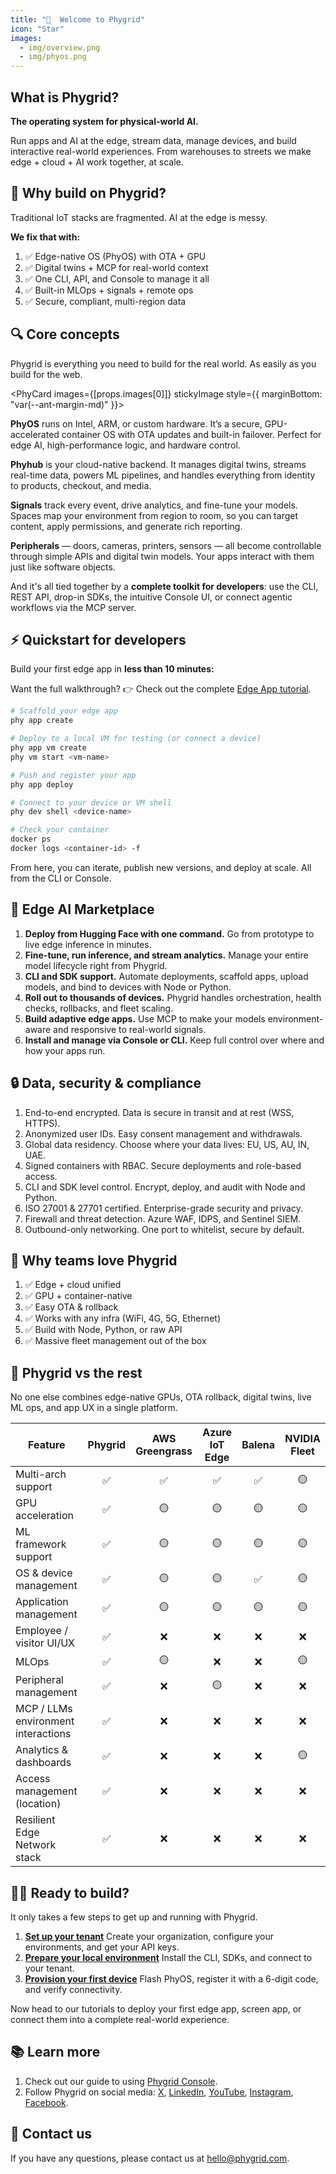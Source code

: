 ```yaml
---
title: "🚀  Welcome to Phygrid"
icon: "Star"
images:
  - img/overview.png
  - img/phyos.png
---
```


## What is Phygrid?

**The operating system for physical-world AI.**

Run apps and AI at the edge, stream data, manage devices, and build interactive real-world experiences. From warehouses to streets we make edge + cloud + AI work together, at scale.

<GatsbyImage
  image={props.images[1]?.childImageSharp?.gatsbyImageData}
  alt="PhyOS"
/>

## 🧱 Why build on Phygrid?

Traditional IoT stacks are fragmented. AI at the edge is messy.

**We fix that with:**

1. ✅ Edge-native OS (PhyOS) with OTA + GPU
2. ✅ Digital twins + MCP for real-world context
3. ✅ One CLI, API, and Console to manage it all
4. ✅ Built-in MLOps + signals + remote ops
5. ✅ Secure, compliant, multi-region data

## 🔍 Core concepts

Phygrid is everything you need to build for the real world. As easily as you build for the web.

<PhyCard images={[props.images[0]]} stickyImage style={{ marginBottom: "var(--ant-margin-md)" }}>

**PhyOS** runs on Intel, ARM, or custom hardware. It’s a secure, GPU-accelerated container OS with OTA updates and built-in failover. Perfect for edge AI, high-performance logic, and hardware control.

**Phyhub** is your cloud-native backend. It manages digital twins, streams real-time data, powers ML pipelines, and handles everything from identity to products, checkout, and media.

**Signals** track every event, drive analytics, and fine-tune your models. Spaces map your environment from region to room, so you can target content, apply permissions, and generate rich reporting.

**Peripherals** — doors, cameras, printers, sensors — all become controllable through simple APIs and digital twin models. Your apps interact with them just like software objects.

And it's all tied together by a **complete toolkit for developers**: use the CLI, REST API, drop-in SDKs, the intuitive Console UI, or connect agentic workflows via the MCP server.

</PhyCard>

## ⚡️ Quickstart for developers

Build your first edge app in **less than 10 minutes:**

Want the full walkthrough? 👉 Check out the complete [Edge App tutorial](../tutorials/build-your-first-edge-app).

```bash
# Scaffold your edge app
phy app create

# Deploy to a local VM for testing (or connect a device)
phy app vm create
phy vm start <vm-name>

# Push and register your app
phy app deploy

# Connect to your device or VM shell
phy dev shell <device-name>

# Check your container
docker ps
docker logs <container-id> -f

```

From here, you can iterate, publish new versions, and deploy at scale. All from the CLI or Console.

## 🧠 Edge AI Marketplace

1. **Deploy from Hugging Face with one command.** Go from prototype to live edge inference in minutes.
2. **Fine-tune, run inference, and stream analytics.** Manage your entire model lifecycle right from Phygrid.
3. **CLI and SDK support.** Automate deployments, scaffold apps, upload models, and bind to devices with Node or Python.
4. **Roll out to thousands of devices.** Phygrid handles orchestration, health checks, rollbacks, and fleet scaling.
5. **Build adaptive edge apps.** Use MCP to make your models environment-aware and responsive to real-world signals.
6. **Install and manage via Console or CLI.** Keep full control over where and how your apps run.

## 🔒 Data, security & compliance

1. End-to-end encrypted. Data is secure in transit and at rest (WSS, HTTPS).
2. Anonymized user IDs. Easy consent management and withdrawals.
3. Global data residency. Choose where your data lives: EU, US, AU, IN, UAE.
4. Signed containers with RBAC. Secure deployments and role-based access.
5. CLI and SDK level control. Encrypt, deploy, and audit with Node and Python.
6. ISO 27001 & 27701 certified. Enterprise-grade security and privacy.
7. Firewall and threat detection. Azure WAF, IDPS, and Sentinel SIEM.
8. Outbound-only networking. One port to whitelist, secure by default.

## 🚀 Why teams love Phygrid

1. ✅ Edge + cloud unified
2. ✅ GPU + container-native
3. ✅ Easy OTA & rollback
4. ✅ Works with any infra (WiFi, 4G, 5G, Ethernet)
5. ✅ Build with Node, Python, or raw API
6. ✅ Massive fleet management out of the box

## 🥇 Phygrid vs the rest

No one else combines edge-native GPUs, OTA rollback, digital twins, live ML ops, and app UX in a single platform.

<table>
  <thead>
    <tr>
      <th>Feature</th>
      <th align="center">Phygrid</th>
      <th align="center">AWS Greengrass</th>
      <th align="center">Azure IoT Edge</th>
      <th align="center">Balena</th>
      <th align="center">NVIDIA Fleet</th>
    </tr>
  </thead>
  <tbody>
    <tr>
      <td>Multi-arch support</td>
      <td align="center">✅</td>
      <td align="center">✅</td>
      <td align="center">✅</td>
      <td align="center">✅</td>
      <td align="center">🟡</td>
    </tr>
    <tr>
      <td>GPU acceleration</td>
      <td align="center">✅</td>
      <td align="center">🟡</td>
      <td align="center">🟡</td>
      <td align="center">🟡</td>
      <td align="center">🟡</td>
    </tr>
    <tr>
      <td>ML framework support</td>
      <td align="center">✅</td>
      <td align="center">🟡</td>
      <td align="center">🟡</td>
      <td align="center">🟡</td>
      <td align="center">🟡</td>
    </tr>
    <tr>
      <td>OS &amp; device management</td>
      <td align="center">✅</td>
      <td align="center">🟡</td>
      <td align="center">🟡</td>
      <td align="center">✅</td>
      <td align="center">🟡</td>
    </tr>
    <tr>
      <td>Application management</td>
      <td align="center">✅</td>
      <td align="center">🟡</td>
      <td align="center">🟡</td>
      <td align="center">🟡</td>
      <td align="center">🟡</td>
    </tr>
    <tr>
      <td>Employee / visitor UI/UX</td>
      <td align="center">✅</td>
      <td align="center">❌</td>
      <td align="center">❌</td>
      <td align="center">❌</td>
      <td align="center">❌</td>
    </tr>
    <tr>
      <td>MLOps</td>
      <td align="center">✅</td>
      <td align="center">🟡</td>
      <td align="center">❌</td>
      <td align="center">❌</td>
      <td align="center">🟡</td>
    </tr>
    <tr>
      <td>Peripheral management</td>
      <td align="center">✅</td>
      <td align="center">❌</td>
      <td align="center">🟡</td>
      <td align="center">❌</td>
      <td align="center">❌</td>
    </tr>
    <tr>
      <td>MCP / LLMs environment interactions</td>
      <td align="center">✅</td>
      <td align="center">❌</td>
      <td align="center">❌</td>
      <td align="center">❌</td>
      <td align="center">❌</td>
    </tr>
    <tr>
      <td>Analytics &amp; dashboards</td>
      <td align="center">✅</td>
      <td align="center">❌</td>
      <td align="center">❌</td>
      <td align="center">❌</td>
      <td align="center">🟡</td>
    </tr>
    <tr>
      <td>Access management (location)</td>
      <td align="center">✅</td>
      <td align="center">❌</td>
      <td align="center">❌</td>
      <td align="center">❌</td>
      <td align="center">❌</td>
    </tr>
    <tr>
      <td>Resilient Edge Network stack</td>
      <td align="center">✅</td>
      <td align="center">❌</td>
      <td align="center">❌</td>
      <td align="center">❌</td>
      <td align="center">❌</td>
    </tr>
  </tbody>
</table>

## 👩‍💻 Ready to build?

It only takes a few steps to get up and running with Phygrid.

1. **[Set up your tenant](../getting-started/tenant-setup)** Create your organization, configure your environments, and get your API keys.
2. **[Prepare your local environment](../getting-started/local-environment-setup)** Install the CLI, SDKs, and connect to your tenant.
3. **[Provision your first device](../getting-started/device-setup)** Flash PhyOS, register it with a 6-digit code, and verify connectivity.

Now head to our tutorials to deploy your first edge app, screen app, or connect them into a complete real-world experience.

## 📚 Learn more

1. Check out our guide to using [Phygrid Console](https://learn.phygrid.com/console).
2. Follow Phygrid on social media: [X](https://x.com/phygridcom), [LinkedIn](https://www.linkedin.com/company/phygrid), [YouTube](https://www.youtube.com/@phygrid), [Instagram](https://www.instagram.com/phygridcom), [Facebook](https://www.facebook.com/phygrid).

## 💬 Contact us

If you have any questions, please contact us at [hello@phygrid.com](mailto:hello@phygrid.com).
